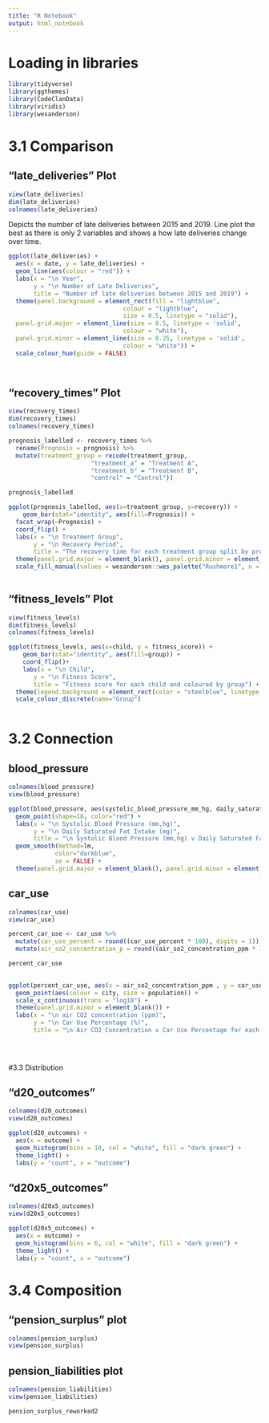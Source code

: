 ```yaml
---
title: "R Notebook"
output: html_notebook
---
```


# Loading in libraries

```r
library(tidyverse)
library(ggthemes)
library(CodeClanData)
library(viridis)
library(wesanderson)
```

# 3.1 Comparison

## "late_deliveries" Plot

```r

view(late_deliveries)
dim(late_deliveries)
colnames(late_deliveries)
```

Depicts the number of late deliveries between 2015 and 2019. Line plot the best as there is only 2 variables and shows a how late deliveries change over time.

```r
ggplot(late_deliveries) +
  aes(x = date, y = late_deliveries) +
  geom_line(aes(colour = "red")) +
  labs(x = "\n Year",
       y = "\n Number of Late Deliveries",
       title = "Number of late deliveries between 2015 and 2019") +
  theme(panel.background = element_rect(fill = "lightblue",
                                colour = "lightblue",
                                size = 0.5, linetype = "solid"),
  panel.grid.major = element_line(size = 0.5, linetype = 'solid',
                                colour = "white"), 
  panel.grid.minor = element_line(size = 0.25, linetype = 'solid',
                                colour = "white")) +
  scale_colour_hue(guide = FALSE)

  
```


## "recovery_times" Plot

```r
view(recovery_times)
dim(recovery_times)
colnames(recovery_times)

```

```r

prognosis_labelled <- recovery_times %>% 
  rename(Prognosis = prognosis) %>% 
  mutate(treatment_group = recode(treatment_group, 
                       "treatment_a" = "Treatment A", 
                       "treatment_b" = "Treatment B",
                       "control" = "Control"))

prognosis_labelled

ggplot(prognosis_labelled, aes(x=treatment_group, y=recovery)) +
    geom_bar(stat="identity", aes(fill=Prognosis)) +
  facet_wrap(~Prognosis) +
  coord_flip() +
  labs(x = "\n Treatment Group",
       y = "\n Recovery Period",
       title = "The recovery time for each treatment group split by prognosis") +
  theme(panel.grid.major = element_blank(), panel.grid.minor = element_blank(), panel.background = element_blank()) +
  scale_fill_manual(values = wesanderson::wes_palette("Rushmore1", n = 4))
  

```

## "fitness_levels" Plot

```r
view(fitness_levels)
dim(fitness_levels)
colnames(fitness_levels)
```


```r
ggplot(fitness_levels, aes(x=child, y = fitness_score)) +
    geom_bar(stat="identity", aes(fill=group)) +
    coord_flip()+
    labs(x = "\n Child",
       y = "\n Fitness Score",
       title = "Fitness score for each child and coloured by group") +
  theme(legend.background = element_rect(color = "steelblue", linetype = "solid")) +
  scale_colour_discrete(name="Group")
  

```


# 3.2 Connection
## blood_pressure

```r
colnames(blood_pressure)
view(blood_pressure)
```


```r
ggplot(blood_pressure, aes(systolic_blood_pressure_mm_hg, daily_saturated_fat_intake_mg)) +
  geom_point(shape=18, color="red") +
  labs(x = "\n Systolic Blood Pressure (mm,hg)",
       y = "\n Daily Saturated Fat Intake (mg)",
       title = "\n Systolic Blood Pressure (mm,hg) v Daily Saturated Fat Intake (mg)") +
  geom_smooth(method=lm,
             color="darkblue",
             se = FALSE) +
  theme(panel.grid.major = element_blank(), panel.grid.minor = element_blank())
```

## car_use

```r
colnames(car_use)
view(car_use)

```

```r
percent_car_use <- car_use %>%
  mutate(car_use_percent = round((car_use_percent * 100), digits = 1)) %>% 
  mutate(air_so2_concentration_p = round((air_so2_concentration_ppm * 1000000), digits = 1))

percent_car_use
  
```

```r
ggplot(percent_car_use, aes(x = air_so2_concentration_ppm , y = car_use_percent)) +
  geom_point(aes(colour = city, size = population)) +
  scale_x_continuous(trans = "log10") +
  theme(panel.grid.minor = element_blank()) +
  labs(x = "\n air CO2 concentration (ppm)",
       y = "\n Car Use Percentage (%)",
       title = "\n Air CO2 Concentration v Car Use Percentage for each City")
  

  
```

#3.3 Distribution

## "d20_outcomes"

```r
colnames(d20_outcomes)
view(d20_outcomes)
```

```r
ggplot(d20_outcomes) +
  aes(x = outcome) +
  geom_histogram(bins = 10, col = "white", fill = "dark green") + 
  theme_light() + 
  labs(y = "count", x = "outcome")
```

## "d20x5_outcomes"

```r
colnames(d20x5_outcomes)
view(d20x5_outcomes)
```

```r
ggplot(d20x5_outcomes) +
  aes(x = outcome) +
  geom_histogram(bins = 6, col = "white", fill = "dark green") + 
  theme_light() + 
  labs(y = "count", x = "outcome")
```

# 3.4 Composition

## "pension_surplus" plot

```r
colnames(pension_surplus)
view(pension_surplus)
```

## pension_liabilities plot

```r
colnames(pension_liabilities)
view(pension_liabilities)
```

```r
pension_surplus_reworked2
```
